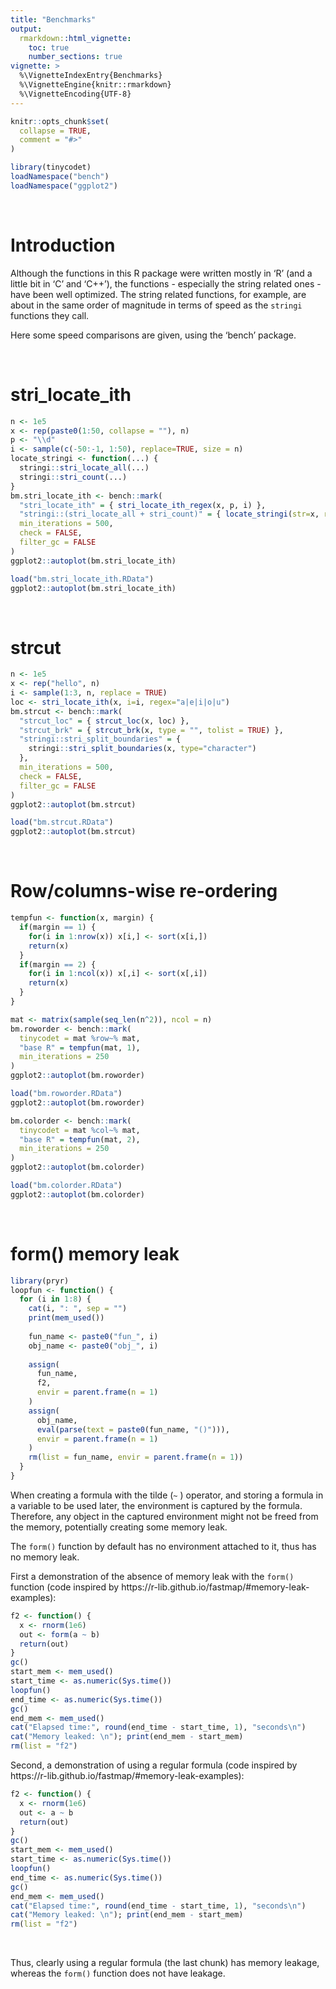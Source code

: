 ```yaml
---
title: "Benchmarks"
output:
  rmarkdown::html_vignette:
    toc: true
    number_sections: true
vignette: >
  %\VignetteIndexEntry{Benchmarks}
  %\VignetteEngine{knitr::rmarkdown}
  %\VignetteEncoding{UTF-8}
---
```


```r
knitr::opts_chunk$set(
  collapse = TRUE,
  comment = "#>"
)
```

```r
library(tinycodet)
loadNamespace("bench")
loadNamespace("ggplot2")
```

&nbsp;

# Introduction

Although the functions in this R package were written mostly in 'R' (and a little bit in 'C' and 'C++'), the functions - especially the string related ones - have been well optimized. The string related functions, for example, are about in the same order of magnitude in terms of speed as the `stringi` functions they call.


Here some speed comparisons are given, using the 'bench' package.

&nbsp;


# stri_locate_ith

```r
n <- 1e5
x <- rep(paste0(1:50, collapse = ""), n)
p <- "\\d"
i <- sample(c(-50:-1, 1:50), replace=TRUE, size = n)
locate_stringi <- function(...) {
  stringi::stri_locate_all(...)
  stringi::stri_count(...)
}
bm.stri_locate_ith <- bench::mark(
  "stri_locate_ith" = { stri_locate_ith_regex(x, p, i) },
  "stringi::(stri_locate_all + stri_count)" = { locate_stringi(str=x, regex = p) },
  min_iterations = 500,
  check = FALSE,
  filter_gc = FALSE
)
ggplot2::autoplot(bm.stri_locate_ith)
```

```r
load("bm.stri_locate_ith.RData")
ggplot2::autoplot(bm.stri_locate_ith)
```


&nbsp;

# strcut

```r
n <- 1e5
x <- rep("hello", n)
i <- sample(1:3, n, replace = TRUE)
loc <- stri_locate_ith(x, i=i, regex="a|e|i|o|u")
bm.strcut <- bench::mark(
  "strcut_loc" = { strcut_loc(x, loc) },
  "strcut_brk" = { strcut_brk(x, type = "", tolist = TRUE) },
  "stringi::stri_split_boundaries" = {
    stringi::stri_split_boundaries(x, type="character")
  },
  min_iterations = 500,
  check = FALSE,
  filter_gc = FALSE
)
ggplot2::autoplot(bm.strcut)
```

```r
load("bm.strcut.RData")
ggplot2::autoplot(bm.strcut)
```


&nbsp;

# Row/columns-wise re-ordering

```r
tempfun <- function(x, margin) {
  if(margin == 1) {
    for(i in 1:nrow(x)) x[i,] <- sort(x[i,])
    return(x)
  }
  if(margin == 2) {
    for(i in 1:ncol(x)) x[,i] <- sort(x[,i])
    return(x)
  }
}
```



```r
mat <- matrix(sample(seq_len(n^2)), ncol = n)
bm.roworder <- bench::mark(
  tinycodet = mat %row~% mat,
  "base R" = tempfun(mat, 1),
  min_iterations = 250
)
ggplot2::autoplot(bm.roworder)
```

```r
load("bm.roworder.RData")
ggplot2::autoplot(bm.roworder)
```


```r
bm.colorder <- bench::mark(
  tinycodet = mat %col~% mat,
  "base R" = tempfun(mat, 2),
  min_iterations = 250
)
ggplot2::autoplot(bm.colorder)
```

```r
load("bm.colorder.RData")
ggplot2::autoplot(bm.colorder)
```

&nbsp;

# form() memory leak

```r
library(pryr)
loopfun <- function() {
  for (i in 1:8) {
    cat(i, ": ", sep = "")
    print(mem_used())
    
    fun_name <- paste0("fun_", i)
    obj_name <- paste0("obj_", i)
    
    assign(
      fun_name,
      f2,
      envir = parent.frame(n = 1)
    )
    assign(
      obj_name,
      eval(parse(text = paste0(fun_name, "()"))),
      envir = parent.frame(n = 1)
    )
    rm(list = fun_name, envir = parent.frame(n = 1))
  }
}
```


When creating a formula with the tilde (` ⁠~` ⁠) operator, and storing a formula in a variable to be used later, the environment is captured by the formula.
Therefore, any object in the captured environment might not be freed from the memory, potentially creating some memory leak.

The `form()` function by default has no environment attached to it, thus has no memory leak.

First a demonstration of the absence of memory leak with the `form()` function
(code inspired by https://r-lib.github.io/fastmap/#memory-leak-examples):

```r
f2 <- function() {
  x <- rnorm(1e6)
  out <- form(a ~ b)
  return(out)
}
gc()
start_mem <- mem_used()
start_time <- as.numeric(Sys.time())
loopfun()
end_time <- as.numeric(Sys.time())
gc()
end_mem <- mem_used()
cat("Elapsed time:", round(end_time - start_time, 1), "seconds\n")
cat("Memory leaked: \n"); print(end_mem - start_mem)
rm(list = "f2")
```


Second, a demonstration of using a regular formula (code inspired by https://r-lib.github.io/fastmap/#memory-leak-examples):

```r
f2 <- function() {
  x <- rnorm(1e6)
  out <- a ~ b
  return(out)
}
gc()
start_mem <- mem_used()
start_time <- as.numeric(Sys.time())
loopfun()
end_time <- as.numeric(Sys.time())
gc()
end_mem <- mem_used()
cat("Elapsed time:", round(end_time - start_time, 1), "seconds\n")
cat("Memory leaked: \n"); print(end_mem - start_mem)
rm(list = "f2")
```

&nbsp;

Thus, clearly using a regular formula (the last chunk) has memory leakage, whereas the `form()` function does not have leakage.

